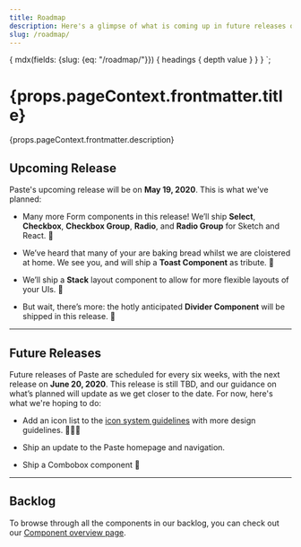 ```yaml
---
title: Roadmap
description: Here's a glimpse of what is coming up in future releases of Paste. Unless explicitly mentioned, all roadmap dates are tentative and subject to change.
slug: /roadmap/
---
```


  {
    mdx(fields: {slug: {eq: "/roadmap/"}}) {
      headings {
        depth
        value
      }
    }
  }
`;

<contentwrapper>

<TableOfContents headings={props.data.mdx.headings} />

<content>

<h1>{props.pageContext.frontmatter.title}</h1>

<p>{props.pageContext.frontmatter.description}</p>

<Box>

## Upcoming Release

Paste's upcoming release will be on **May 19, 2020**. This is what we've planned:

- Many more Form components in this release! We’ll ship **Select**, **Checkbox**, **Checkbox Group**, **Radio**, and **Radio Group** for Sketch and React. 📝

- We’ve heard that many of your are baking bread whilst we are cloistered at home. We see you, and will ship a **Toast Component** as tribute. 🍞

- We’ll ship a **Stack** layout component to allow for more flexible layouts of your UIs. 📐

- But wait, there’s more: the hotly anticipated **Divider Component** will be shipped in this release. 📏

---

## Future Releases

Future releases of Paste are scheduled for every six weeks, with the next release on **June 20, 2020**. This release is still TBD, and our guidance on what’s planned will update as we get closer to the date. For now, here's what we're hoping to do:

- Add an icon list to the [icon system guidelines](/icon-system) with more design guidelines. 👩🏽‍🎤

- Ship an update to the Paste homepage and navigation.

- Ship a Combobox component 🔽

---

## Backlog

To browse through all the components in our backlog, you can check out our [Component overview page](/components).

</Box>

</content>

</contentwrapper>

